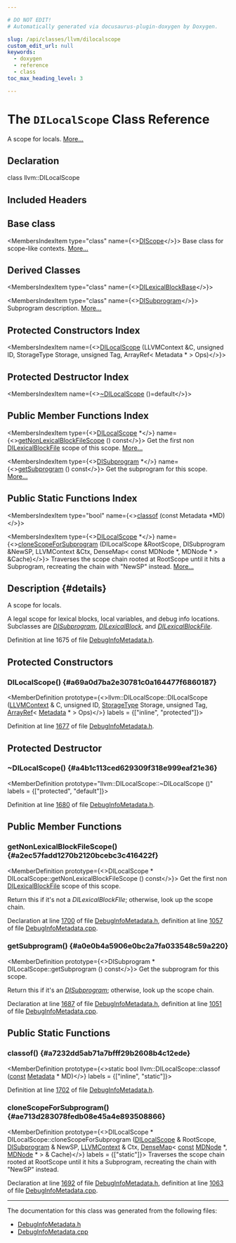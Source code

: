 ```yaml
---

# DO NOT EDIT!
# Automatically generated via docusaurus-plugin-doxygen by Doxygen.

slug: /api/classes/llvm/dilocalscope
custom_edit_url: null
keywords:
  - doxygen
  - reference
  - class
toc_max_heading_level: 3

---
```





# The `DILocalScope` Class Reference

<DoxygenPage pluginConfig={pluginConfig}>

A scope for locals. <a href="#details">More...</a>

## Declaration

<CodeBlock>class llvm::DILocalScope</CodeBlock>

## Included Headers

<IncludesList>
<IncludesListItem
  filePath="llvm/IR/DebugInfoMetadata.h"
  permalink="/docs/api/files/include/include/llvm/include/llvm/ir/debuginfometadata-h"
  isLocal="true" />
</IncludesList>

## Base class

<MembersIndex>

<MembersIndexItem
  type="class"
  name={<><a href="/docs/api/classes/llvm/discope">DIScope</a></>}>
Base class for scope-like contexts. <a href="/docs/api/classes/llvm/discope/#details">More...</a>
</MembersIndexItem>

</MembersIndex>

## Derived Classes

<MembersIndex>

<MembersIndexItem
  type="class"
  name={<><a href="/docs/api/classes/llvm/dilexicalblockbase">DILexicalBlockBase</a></>}>
</MembersIndexItem>

<MembersIndexItem
  type="class"
  name={<><a href="/docs/api/classes/llvm/disubprogram">DISubprogram</a></>}>
Subprogram description. <a href="/docs/api/classes/llvm/disubprogram/#details">More...</a>
</MembersIndexItem>

</MembersIndex>

## Protected Constructors Index

<MembersIndex>

<MembersIndexItem
  name={<><a href="#a69a0d7ba2e30781c0a164477f6860187">DILocalScope</a> (LLVMContext &amp;C, unsigned ID, StorageType Storage, unsigned Tag, ArrayRef&lt; Metadata &#42; &gt; Ops)</>}>
</MembersIndexItem>

</MembersIndex>

## Protected Destructor Index

<MembersIndex>

<MembersIndexItem
  name={<><a href="#a4b1c113ced629309f318e999eaf21e36">~DILocalScope</a> ()=default</>}>
</MembersIndexItem>

</MembersIndex>

## Public Member Functions Index

<MembersIndex>

<MembersIndexItem
  type={<><a href="/docs/api/classes/llvm/dilocalscope">DILocalScope</a> &#42;</>}
  name={<><a href="#a2ec57fadd1270b2120bcebc3c416422f">getNonLexicalBlockFileScope</a> () const</>}>
Get the first non <a href="/docs/api/classes/llvm/dilexicalblockfile">DILexicalBlockFile</a> scope of this scope. <a href="#a2ec57fadd1270b2120bcebc3c416422f">More...</a>
</MembersIndexItem>

<MembersIndexItem
  type={<><a href="/docs/api/classes/llvm/disubprogram">DISubprogram</a> &#42;</>}
  name={<><a href="#a0e0b4a5906e0bc2a7fa033548c59a220">getSubprogram</a> () const</>}>
Get the subprogram for this scope. <a href="#a0e0b4a5906e0bc2a7fa033548c59a220">More...</a>
</MembersIndexItem>

</MembersIndex>

## Public Static Functions Index

<MembersIndex>

<MembersIndexItem
  type="bool"
  name={<><a href="#a7232dd5ab71a7bfff29b2608b4c12ede">classof</a> (const Metadata &#42;MD)</>}>
</MembersIndexItem>

<MembersIndexItem
  type={<><a href="/docs/api/classes/llvm/dilocalscope">DILocalScope</a> &#42;</>}
  name={<><a href="#ae713d283078fedb08e45a4e893508866">cloneScopeForSubprogram</a> (DILocalScope &amp;RootScope, DISubprogram &amp;NewSP, LLVMContext &amp;Ctx, DenseMap&lt; const MDNode &#42;, MDNode &#42; &gt; &amp;Cache)</>}>
Traverses the scope chain rooted at RootScope until it hits a Subprogram, recreating the chain with &quot;NewSP&quot; instead. <a href="#ae713d283078fedb08e45a4e893508866">More...</a>
</MembersIndexItem>

</MembersIndex>

## Description {#details}

A scope for locals.

A legal scope for lexical blocks, local variables, and debug info locations. Subclasses are <em><a href="/docs/api/classes/llvm/disubprogram">DISubprogram</a></em>, <em><a href="/docs/api/classes/llvm/dilexicalblock">DILexicalBlock</a></em>, and <em><a href="/docs/api/classes/llvm/dilexicalblockfile">DILexicalBlockFile</a></em>.

Definition at line 1675 of file <a href="/docs/api/files/include/include/llvm/include/llvm/ir/debuginfometadata-h">DebugInfoMetadata.h</a>.

<SectionDefinition>

## Protected Constructors

### DILocalScope() {#a69a0d7ba2e30781c0a164477f6860187}

<MemberDefinition
  prototype={<>llvm::DILocalScope::DILocalScope (<a href="/docs/api/classes/llvm/llvmcontext">LLVMContext</a> &amp; C, unsigned ID, <a href="/docs/api/classes/llvm/metadata/#a3f931bc86bd57cd5ea0f53528ae88f80">StorageType</a> Storage, unsigned Tag, <a href="/docs/api/classes/llvm/arrayref">ArrayRef</a>&lt; <a href="/docs/api/classes/llvm/metadata">Metadata</a> &#42; &gt; Ops)</>}
  labels = {["inline", "protected"]}>

Definition at line <a href="/docs/api/files/include/include/llvm/include/llvm/ir/debuginfometadata-h/#l01677">1677</a> of file <a href="/docs/api/files/include/include/llvm/include/llvm/ir/debuginfometadata-h">DebugInfoMetadata.h</a>.
</MemberDefinition>

</SectionDefinition>

<SectionDefinition>

## Protected Destructor

### ~DILocalScope() {#a4b1c113ced629309f318e999eaf21e36}

<MemberDefinition
  prototype="llvm::DILocalScope::~DILocalScope ()"
  labels = {["protected", "default"]}>

Definition at line <a href="/docs/api/files/include/include/llvm/include/llvm/ir/debuginfometadata-h/#l01680">1680</a> of file <a href="/docs/api/files/include/include/llvm/include/llvm/ir/debuginfometadata-h">DebugInfoMetadata.h</a>.
</MemberDefinition>

</SectionDefinition>

<SectionDefinition>

## Public Member Functions

### getNonLexicalBlockFileScope() {#a2ec57fadd1270b2120bcebc3c416422f}

<MemberDefinition
  prototype={<>DILocalScope &#42; DILocalScope::getNonLexicalBlockFileScope () const</>}>
Get the first non <a href="/docs/api/classes/llvm/dilexicalblockfile">DILexicalBlockFile</a> scope of this scope.

Return this if it&#39;s not a <em>DILexicalBlockFIle</em>; otherwise, look up the scope chain.

Declaration at line <a href="/docs/api/files/include/include/llvm/include/llvm/ir/debuginfometadata-h/#l01700">1700</a> of file <a href="/docs/api/files/include/include/llvm/include/llvm/ir/debuginfometadata-h">DebugInfoMetadata.h</a>, definition at line <a href="/docs/api/files/lib/lib/ir/debuginfometadata-cpp/#l01057">1057</a> of file <a href="/docs/api/files/lib/lib/ir/debuginfometadata-cpp">DebugInfoMetadata.cpp</a>.
</MemberDefinition>

### getSubprogram() {#a0e0b4a5906e0bc2a7fa033548c59a220}

<MemberDefinition
  prototype={<>DISubprogram &#42; DILocalScope::getSubprogram () const</>}>
Get the subprogram for this scope.

Return this if it&#39;s an <em><a href="/docs/api/classes/llvm/disubprogram">DISubprogram</a></em>; otherwise, look up the scope chain.

Declaration at line <a href="/docs/api/files/include/include/llvm/include/llvm/ir/debuginfometadata-h/#l01687">1687</a> of file <a href="/docs/api/files/include/include/llvm/include/llvm/ir/debuginfometadata-h">DebugInfoMetadata.h</a>, definition at line <a href="/docs/api/files/lib/lib/ir/debuginfometadata-cpp/#l01051">1051</a> of file <a href="/docs/api/files/lib/lib/ir/debuginfometadata-cpp">DebugInfoMetadata.cpp</a>.
</MemberDefinition>

</SectionDefinition>

<SectionDefinition>

## Public Static Functions

### classof() {#a7232dd5ab71a7bfff29b2608b4c12ede}

<MemberDefinition
  prototype={<>static bool llvm::DILocalScope::classof (<a href="/docs/api/files/lib/lib/target/lib/target/aarch64/aarch64promoteconstant-cpp/#a90f8350fecae261c25be85d38b451bff">const</a> <a href="/docs/api/classes/llvm/metadata">Metadata</a> &#42; MD)</>}
  labels = {["inline", "static"]}>

Definition at line <a href="/docs/api/files/include/include/llvm/include/llvm/ir/debuginfometadata-h/#l01702">1702</a> of file <a href="/docs/api/files/include/include/llvm/include/llvm/ir/debuginfometadata-h">DebugInfoMetadata.h</a>.
</MemberDefinition>

### cloneScopeForSubprogram() {#ae713d283078fedb08e45a4e893508866}

<MemberDefinition
  prototype={<>DILocalScope &#42; DILocalScope::cloneScopeForSubprogram (<a href="/docs/api/classes/llvm/dilocalscope">DILocalScope</a> &amp; RootScope, <a href="/docs/api/classes/llvm/disubprogram">DISubprogram</a> &amp; NewSP, <a href="/docs/api/classes/llvm/llvmcontext">LLVMContext</a> &amp; Ctx, <a href="/docs/api/classes/llvm/densemap">DenseMap</a>&lt; <a href="/docs/api/files/lib/lib/target/lib/target/aarch64/aarch64promoteconstant-cpp/#a90f8350fecae261c25be85d38b451bff">const</a> <a href="/docs/api/classes/llvm/mdnode">MDNode</a> &#42;, <a href="/docs/api/classes/llvm/mdnode">MDNode</a> &#42; &gt; &amp; Cache)</>}
  labels = {["static"]}>
Traverses the scope chain rooted at RootScope until it hits a Subprogram, recreating the chain with &quot;NewSP&quot; instead.

Declaration at line <a href="/docs/api/files/include/include/llvm/include/llvm/ir/debuginfometadata-h/#l01692">1692</a> of file <a href="/docs/api/files/include/include/llvm/include/llvm/ir/debuginfometadata-h">DebugInfoMetadata.h</a>, definition at line <a href="/docs/api/files/lib/lib/ir/debuginfometadata-cpp/#l01063">1063</a> of file <a href="/docs/api/files/lib/lib/ir/debuginfometadata-cpp">DebugInfoMetadata.cpp</a>.
</MemberDefinition>

</SectionDefinition>

<hr/>

The documentation for this class was generated from the following files:

<ul>
<li><a href="/docs/api/files/include/include/llvm/include/llvm/ir/debuginfometadata-h">DebugInfoMetadata.h</a></li>
<li><a href="/docs/api/files/lib/lib/ir/debuginfometadata-cpp">DebugInfoMetadata.cpp</a></li>
</ul>

</DoxygenPage>
